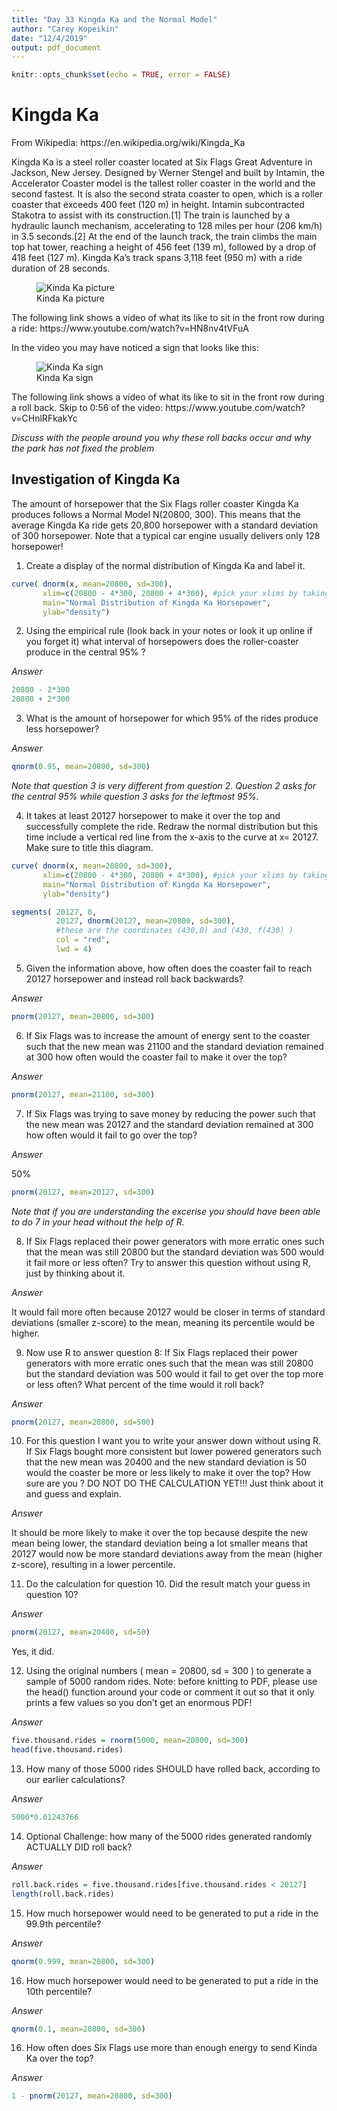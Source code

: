 ```yaml
---
title: "Day 33 Kingda Ka and the Normal Model"
author: "Carey Kopeikin"
date: "12/4/2019"
output: pdf_document
---
```


```r
knitr::opts_chunk$set(echo = TRUE, error = FALSE)
```


# Kingda Ka


From Wikipedia: https://en.wikipedia.org/wiki/Kingda_Ka


Kingda Ka is a steel roller coaster located at Six Flags Great Adventure in Jackson, New Jersey. Designed by Werner Stengel and built by Intamin, the Accelerator Coaster model is the tallest roller coaster in the world and the second fastest. It is also the second strata coaster to open, which is a roller coaster that exceeds 400 feet (120 m) in height. Intamin subcontracted Stakotra to assist with its construction.[1] 
The train is launched by a hydraulic launch mechanism, accelerating to 128 miles per hour (206 km/h) in 3.5 seconds.[2] At the end of the launch track, the train climbs the main top hat tower, reaching a height of 456 feet (139 m), followed by a drop of 418 feet (127 m). Kingda Ka's track spans 3,118 feet (950 m) with a ride duration of 28 seconds.


![Kinda Ka picture](KingdaKa.png)



The following link shows a video of what its like to sit in the front row during a ride: https://www.youtube.com/watch?v=HN8nv4tVFuA


In the video you may have noticed a sign that looks like this:

![Kinda Ka sign](Kingda_Ka_sign.png)


The following link shows a video of what its like to sit in the front row during a roll back. Skip to 0:56 of the video: https://www.youtube.com/watch?v=CHnlRFkakYc



*Discuss with the people around you why these roll backs occur and why the park has not fixed the problem*




## Investigation of Kingda Ka


The amount of horsepower that the Six Flags roller coaster Kingda Ka produces follows a Normal Model N(20800, 300). This means that the average Kingda Ka ride gets 20,800 horsepower with a standard deviation of 300 horsepower. Note that a typical car engine usually delivers only 128 horsepower!


1. Create a display of the normal distribution of Kingda Ka and label it.


```r
curve( dnorm(x, mean=20800, sd=300),
       xlim=c(20800 - 4*300, 20800 + 4*300), #pick your xlims by taking  mean - 4sd and mean +4sd
       main="Normal Distribution of Kingda Ka Horsepower",
       ylab="density")
```


2. Using the empirical rule (look back in your notes or look it up online if you forget it) what interval of horsepowers does the roller-coaster produce in the central 95% ?

*Answer*

```r
20800 - 2*300
20800 + 2*300
```


3. What is the amount of horsepower for which 95% of the rides produce less horsepower?

*Answer*

```r
qnorm(0.95, mean=20800, sd=300)
```


*Note that question 3 is very different from question 2. Question 2 asks for the central 95% while question 3 asks for the leftmost 95%.*


4. It takes at least 20127 horsepower to make it over the top and successfully complete the ride. Redraw the normal distribution but this time include a vertical red line from the x-axis to the curve at x= 20127. Make sure to title this diagram.


```r
curve( dnorm(x, mean=20800, sd=300),
       xlim=c(20800 - 4*300, 20800 + 4*300), #pick your xlims by taking  mean - 4sd and mean +4sd
       main="Normal Distribution of Kingda Ka Horsepower",
       ylab="density")

segments( 20127, 0,
          20127, dnorm(20127, mean=20800, sd=300), 
          #these are the coordinates (430,0) and (430, f(430) ) 
          col = "red",
          lwd = 4)
```

5. Given the information above, how often does the coaster fail to reach 20127 horsepower and instead roll back backwards?


*Answer*

```r
pnorm(20127, mean=20800, sd=300)
```


6. If Six Flags was to increase the amount of energy sent to the coaster such that the new mean was 21100 and the standard deviation remained at 300 how often would the coaster fail to make it over the top?


*Answer*

```r
pnorm(20127, mean=21100, sd=300)

```

7. If Six Flags was trying to save money by reducing the power such that the new mean was 20127 and the standard deviation remained at 300 how often would it fail to go over the top?

*Answer*

50%
```r
pnorm(20127, mean=20127, sd=300)
```

*Note that if you are understanding the excerise you should have been able to do 7 in your head without the help of R.*


8. If Six Flags replaced their power generators with more erratic ones such that the mean was still 20800 but the standard deviation was 500 would it fail more or less often? Try to answer this question without using R, just by thinking about it.

*Answer*

It would fail more often because 20127 would be closer in terms of standard deviations (smaller z-score) to the mean, meaning its percentile would be higher.

9. Now use R to answer question 8: If Six Flags replaced their power generators with more erratic ones such that the mean was still 20800 but the standard deviation was 500 would it fail to get over the top more or less often? What percent of the time would it roll back?

*Answer*
```r
pnorm(20127, mean=20800, sd=500)
```

10. For this question I want you to write your answer down without using R. If Six Flags bought more consistent but lower powered generators such that the new mean was 20400 and the new standard deviation is 50 would the coaster be more or less likely to make it over the top? How sure are you ? DO NOT DO THE CALCULATION YET!!! Just think about it and guess and explain.

*Answer*

It should be more likely to make it over the top because despite the new mean being lower, the standard deviation being a lot smaller means that 20127 would now be more standard deviations away from the mean (higher z-score), resulting in a lower percentile.

11. Do the calculation for question 10. Did the result match your guess in question 10?

*Answer*

```r
pnorm(20127, mean=20400, sd=50)
```

Yes, it did.

12. Using the original numbers ( mean = 20800, sd = 300 ) to generate a sample of 5000 random rides. Note: before knitting to PDF, please use the head() function around your code or comment it out so that it only prints a few values so you don't get an enormous PDF!

*Answer*

```r
five.thousand.rides = rnorm(5000, mean=20800, sd=300)
head(five.thousand.rides)
```
13. How many of those 5000 rides SHOULD have rolled back, according to our earlier calculations?

*Answer*

```r
5000*0.01243766
```
14. Optional Challenge: how many of the 5000 rides generated randomly ACTUALLY DID roll back?

*Answer*

```r
roll.back.rides = five.thousand.rides[five.thousand.rides < 20127]
length(roll.back.rides)
```


15. How much horsepower would need to be generated to put a ride in the 99.9th percentile?

*Answer*

```r
qnorm(0.999, mean=20800, sd=300)
```

16. How much horsepower would need to be generated to put a ride in the 10th percentile?

*Answer*
```r
qnorm(0.1, mean=20800, sd=300)
```


16. How often does Six Flags use more than enough energy to send Kinda Ka over the top?

*Answer*
```r
1 - pnorm(20127, mean=20800, sd=300)
```








